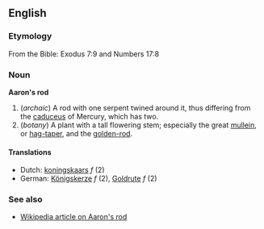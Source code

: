 ==English==
===Etymology===
From the Bible: Exodus 7:9 and Numbers 17:8

===Noun===
'''Aaron's rod'''

#(''archaic'') A rod with one serpent twined around it, thus differing from the [[caduceus]] of Mercury, which has two.
#(''botany'') A plant with a tall flowering stem; especially the great [[mullein]], or [[hag-taper]], and the [[golden-rod]].

====Translations====
*Dutch: [[koningskaars]] ''f'' (2)
*German: [[Königskerze]] ''f'' (2), [[Goldrute]] ''f'' (2)

===See also===
*[[en:Aaron's_rod|Wikipedia article on Aaron's rod]]
